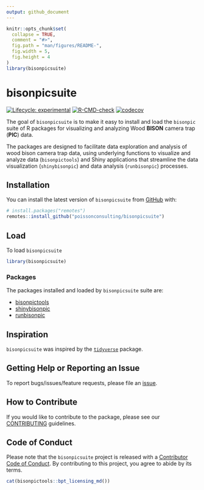 ```yaml
---
output: github_document
---
```


```r
knitr::opts_chunk$set(
  collapse = TRUE,
  comment = "#>",
  fig.path = "man/figures/README-",
  fig.width = 5,
  fig.height = 4
)
library(bisonpicsuite)
```

# bisonpicsuite

<!-- badges: start -->
[![Lifecycle: experimental](https://img.shields.io/badge/lifecycle-experimental-orange.svg)](https://lifecycle.r-lib.org/articles/stages.html#experimental)
[![R-CMD-check](https://github.com/poissonconsulting/bisonpicsuite/actions/workflows/R-CMD-check.yaml/badge.svg)](https://github.com/poissonconsulting/bisonpicsuite/actions/workflows/R-CMD-check.yaml)
[![codecov](https://codecov.io/gh/poissonconsulting/bisonpicsuite/graph/badge.svg?token=vbj0GkYauL)](https://codecov.io/gh/poissonconsulting/bisonpicsuite)
<!-- badges: end -->

The goal of `bisonpicsuite` is to make it easy to install and load the `bisonpic` suite of
R packages for visualizing and analyzing Wood **BISON** camera trap (**PIC**) data.

The packages are designed to facilitate data exploration and analysis of wood bison camera trap data, using underlying functions to visualize and analyze data (`bisonpictools`) and Shiny applications that streamline the data visualization (`shinybisonpic`) and data analysis (`runbisonpic`) processes.

## Installation

You can install the latest version of `bisonpicsuite` from [GitHub](https://github.com/poissonconsulting/bisonpicsuite) with:

``` r
# install.packages("remotes")
remotes::install_github("poissonconsulting/bisonpicsuite")
```

## Load

To load `bisonpicsuite`

```r
library(bisonpicsuite)
```

### Packages

The packages installed and loaded by `bisonpicsuite` suite are:

- [bisonpictools](https://github.com/poissonconsulting/bisonpictools)
- [shinybisonpic](https://github.com/poissonconsulting/shinybisonpic)
- [runbisonpic](https://github.com/poissonconsulting/runbisonpic)

## Inspiration

`bisonpicsuite` was inspired by the [`tidyverse`](https://github.com/tidyverse/tidyverse) package.

## Getting Help or Reporting an Issue

To report bugs/issues/feature requests, please file an [issue](https://github.com/poissonconsulting/bisonpicsuite/issues/).

## How to Contribute

If you would like to contribute to the package, please see our 
[CONTRIBUTING](https://github.com/poissonconsulting/bisonpicsuite/blob/master/.github/CONTRIBUTING.md) guidelines.

## Code of Conduct

Please note that the `bisonpicsuite` project is released with a [Contributor Code of Conduct](https://contributor-covenant.org/version/2/1/CODE_OF_CONDUCT.html). By contributing to this project, you agree to abide by its terms.

```r
cat(bisonpictools::bpt_licensing_md())
```
